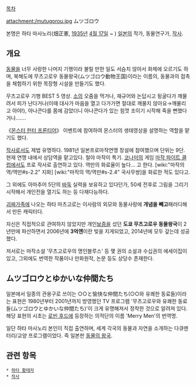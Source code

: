 [[목차]]

attachment:/mutugorou.jpg
ムツゴロウ

본명은 하타 마사노리(畑正憲, [[1935년]] [[4월 17일]] ~ )
[[일본]]의 작가, 동물연구가, [[작사#s-1|작사]].

== 개요 ==

[[동물]]을 너무 사랑한 나머지 기행이라 불릴 만한 일도 서슴치 않아서 화제에 오르기도 하며, 북해도에 무츠고로우 동물왕국(ムツゴロウ動物王国)이라는 이름의, 동물과의 접촉을 체험하기 위한 목장형 시설을 만들기도 했다.

{{{#!html
<iframe width="420" height="315" src="//www.youtube.com/embed/4NjuCytXhCA?rel=0" frameborder="0" allowfullscreen></iframe> }}}
무츠고로우 기행 BEST 5 영상. [[소]]의 오줌을 먹거나, 재규어와 논답시고 뒹굴다가 깨물려서 피가 난다거나(이때 대사가 마음을 열고 다가가면 절대로 깨물지 않아요→깨물리고 아야!), 아나콘다를 몸에 감았더니 아나콘다가 있는 힘껏 조이기 시작해 죽을 뻔했다거나…….

《[[몬스터 헌터 프론티어]]》 이벤트에 참여하여 몬스터의 생태영상을 설명하는 역할을 맡기도 했다.

[[작사]]로서도 제법 유명하다. 1981년 일본프로마작연맹 창설에 참여했으며 단위는 9단. 현재 연맹 내에서 상담역을 맡고있다. 철야 마작이 특기. [[코나미]]의 게임 [[마작 파이트 클럽]]에서도 프로 작사로 출연하고 있다. 역만의 화료율이 높다… 고 한다. [wiki:"마작의 역/역만#s-2.2" 지화] [wiki:"마작의 역/역만#s-2.4" 국사무쌍]을 화료한 적도 있다고.

그 외에도 아마추어 5단의 [[바둑]] 실력을 보유하고 있다던가, 50세 전후로 그림을 그리기 시작해서 개인전을 열기도 하는 등 다재다능하다.

[[괴짜가족]]에 나오는 하타 마츠고로는 이사람의 외모와 동물사랑에 '''개념을 빼고'''패러디해서 만든 캐릭터다.

자신은 직접적으로 관여하지 않았지만 개인[[보증]]을 섰던 '''도쿄 무츠고로우 동물왕국'''이 2년만에 파산하면서 2006년에 '''3억엔'''이란 빚을 지게되었고, 2014년에 모두 갚는데 성공했다.

저서로는 마작소설 '무츠고로우의 명인블루스' 등 몇 권의 소설과 수십권의 에세이집이 있고, 그외에도 번역한 작품이나 만화원작, 논문 등도 상당수 존재한다.
== ムツゴロウとゆかいな仲間たち ==
일본에서 일종의 관용구로 쓰이는 ○○と愉快な仲間たち(○○와 유쾌한 동료들)이라는 표현은 1980년부터 2001년까지 방영했던 TV 프로그램 '무츠고로우와 유쾌한 동료들(ムツゴロウとゆかいな仲間たち)'이 크게 유명해져서 정착한 것으로 알려져 있다. 해당 표현의 시초는 [[로빈 후드]]에 등장하는 의적단의 이름 'Merry Men'의 번역명.

일단 하타 마사노리 본인이 직접 출연하며, 세계 각국의 동물과 자연을 소개하는 다큐멘터리/교양 프로그램이었다. 즉 일본판 [[동물의 왕국]].

== 관련 항목 ==
 * [[하타 황태자]]
 * [[작사#s-1|작사]]
